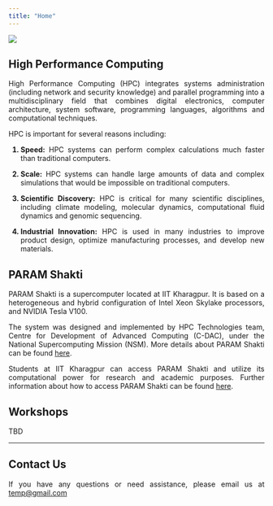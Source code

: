 ```yaml
---
title: "Home"
---
```


```{=html}
<style>
  p {
    text-align: justify;
  }
</style>
```

<!-- Adding Param Shakti's image to the page: -->
![](http://www.hpc.iitkgp.ac.in/assets/images/big/Slide-1.jpg)

## High Performance Computing
<!-- Explaining the concept of High Performance Computing (HPC) and its importance in the modern world.  -->
High Performance Computing (HPC) integrates systems administration (including network and security knowledge) and parallel programming into a multidisciplinary field that combines digital electronics, computer architecture, system software, programming languages, algorithms and computational techniques.

HPC is important for several reasons including:

<ol>
    <li style="font-weight: bold;">
        <p><span style="font-weight: normal;">
            <b>Speed:</b> HPC systems can perform complex calculations much faster than traditional computers.
        </span></p>
    </li>
    <li style="font-weight: bold;">
        <p><span style="font-weight: normal;">
            <b>Scale:</b> HPC systems can handle large amounts of data and complex simulations that would be impossible on traditional computers.
        </span></p>
    </li>
    <li style="font-weight: bold;">
        <p><span style="font-weight: normal;">
            <b>Scientific Discovery:</b> HPC is critical for many scientific disciplines, including climate modeling, molecular dynamics, computational fluid dynamics and genomic sequencing.
        </span></p>
    </li>
    <li style="font-weight: bold;">
        <p><span style="font-weight: normal;">
            <b>Industrial Innovation:</b> HPC is used in many industries to improve product design, optimize manufacturing processes, and develop new materials.
        </span></p>
    </li>
</ol>

## PARAM Shakti
<!-- Introducing Param Shakti and its importance in the context of HPC. -->
PARAM Shakti is a supercomputer located at IIT Kharagpur. It is based on a heterogeneous and hybrid configuration of Intel Xeon Skylake processors, and NVIDIA Tesla V100.

The system was designed and implemented by HPC Technologies team, Centre for Development of Advanced Computing (C-DAC), under the National Supercomputing Mission (NSM). More details about PARAM Shakti can be found [here](http://www.hpc.iitkgp.ac.in/HPCF/paramShakti).

Students at IIT Kharagpur can access PARAM Shakti and utilize its computational power for research and academic purposes. Further information about how to access PARAM Shakti can be found [here](/gettingStarted.qmd). 

## Workshops

TBD

---

## Contact Us

If you have any questions or need assistance, please email us at [temp@gmail.com](mailto:temp@gmail.com)
